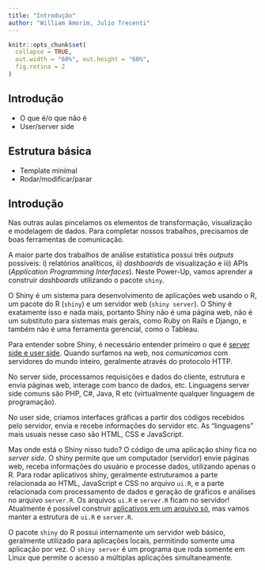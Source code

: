 ```yaml
---
title: "Introdução"
author: "William Amorim, Julio Trecenti"
---
```


```r
knitr::opts_chunk$set(
  collapse = TRUE, 
  out.width = "60%", out.height = "60%",
  fig.retina = 2
)
```


## Introdução

- O que é/o que não é
- User/server side

## Estrutura básica

- Template minimal
- Rodar/modificar/parar


## Introdução

Nas outras aulas pincelamos os elementos de transformação, visualização e modelagem de dados. Para completar nossos trabalhos, precisamos de boas ferramentas de comunicação.

A maior parte dos trabalhos de análise estatística possui três *outputs* possíveis: i) relatórios analíticos, ii) *dashboards* de visualização e iii) APIs (*Application Programming Interfaces*). Neste Power-Up, vamos aprender a construir *dashboards* utilizando o pacote `shiny`.

O Shiny é um sistema para desenvolvimento de aplicações web usando o R, um pacote do R (`shiny`) e um servidor web (`shiny server`). O Shiny é exatamente isso e nada mais, portanto Shiny não é uma página web, não é um substituto para sistemas mais gerais, como Ruby on Rails e Django, e também não é uma ferramenta gerencial, como o Tableau.

Para entender sobre Shiny, é necessário entender primeiro o que é [server side e user side](http://programmers.stackexchange.com/a/171210 "diferencas"). Quando surfamos na web, nos _comunicamos_ com servidores do mundo inteiro, geralmente através do protocolo HTTP.

No server side, processamos requisições e dados do cliente, estrutura e envia páginas web, interage com banco de dados, etc. Linguagens server side comuns são PHP, C#, Java, R etc (virtualmente qualquer linguagem de programação).

No user side, criamos interfaces gráficas a partir dos códigos recebidos pelo servidor, envia e recebe informações do servidor etc. As "linguagens" mais usuais nesse caso são HTML, CSS e JavaScript.

Mas onde está o Shiny nisso tudo? O código de uma aplicação shiny fica no _server side_. O shiny permite que um computador (servidor) envie páginas web, receba informações do usuário e processe dados, utilizando apenas o R. Para rodar aplicativos shiny, geralmente estruturamos a parte relacionada ao HTML, JavaScript e CSS no arquivo `ui.R`, e a parte relacionada com processamento de dados e geração de gráficos e análises no arquivo `server.R`. Os arquivos `ui.R` e `server.R` ficam no servidor! Atualmente é possível construir [aplicativos em um arquivo só](http://shiny.rstudio.com/articles/single-file.html), mas vamos manter a estrutura de `ui.R` e `server.R`.

O pacote `shiny` do R possui internamente um servidor web básico, geralmente utilizado para aplicações locais, permitindo somente uma aplicação por vez. O `shiny server` é um programa que roda somente em Linux que permite o acesso a múltiplas aplicações simultaneamente.

